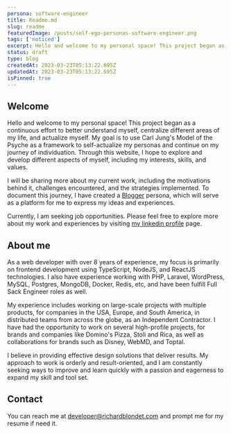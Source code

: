 ```yaml
---
persona: software-engineer
title: Readme.md
slug: readme
featuredImage: /posts/self-ego-personas-software-engineer.png
tags: ['noticed']
excerpt: Hello and welcome to my personal space! This project began as a continuous effort to better understand myself, centralize different areas of my life, and actualize my self. My goal is to use Carl Jung's Model of the Psyche as a framework to self-actualize my personas and continue on my journey of individuation. Through this website, I hope to explore and develop different aspects of myself, including my interests, skills, and values. 
status: draft
type: blog
createdAt: 2023-03-23T05:13:22.695Z
updatedAt: 2023-03-23T05:13:22.695Z
isPinned: true
---
```


## Welcome

Hello and welcome to my personal space! This project began as a continuous effort to better understand myself, centralize different areas of my life, and actualize myself. My goal is to use Carl Jung's Model of the Psyche as a framework to self-actualize my personas and continue on my journey of individuation. Through this website, I hope to explore and develop different aspects of myself, including my interests, skills, and values. 

I will be sharing more about my current work, including the motivations behind it, challenges encountered, and the strategies implemented. To document this journey, I have created a <a href="/as/blogger">Blogger</a> persona, which will serve as a platform for me to express my ideas and experiences.

Currently, I am seeking job opportunities. Please feel free to explore more about my work and experiences by visiting <a href="https://www.linkedin.com/in/richardblondet/" target="_blank">my linkedin profile</a> page.

## About me 

As a web developer with over 8 years of experience, my focus is primarily on frontend development using TypeScript, NodeJS, and ReactJS technologies. I also have  experience working with PHP, Laravel, WordPress, MySQL, Postgres, MongoDB, Docker, Redis, etc, and have been fulfill Full Sack Engineer roles as well.

My experience includes working on large-scale projects with multiple products, for companies in the USA, Europe, and South America, in distributed teams from across the globe, as an Independent Contractor.  I have had the opportunity to work on several high-profile projects, for brands and companies like Domino's Pizza, Stoli and Rica, as well as collaborations for brands such as Disney, WebMD, and Toptal.

I believe in providing effective design solutions that deliver results. My approach to work is orderly and result-oriented, and I am constantly seeking ways to improve and learn quickly with a passion and eagerness to expand my skill and tool set.

## Contact 

You can reach me at <a href="mailto:developer@richardblondet.com">developer@richardblondet.com</a> and prompt me for my resume if need it.